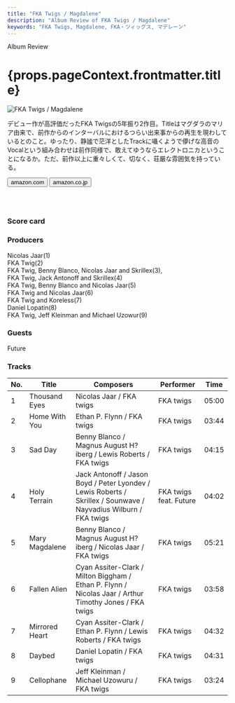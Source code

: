 ```yaml
---
title: "FKA Twigs / Magdalene"
description: "Album Review of FKA Twigs / Magdalene"
keywords: "FKA Twigs, Magdalene, FKA・ツィッグス, マデレーン"
---
```





<p className="largeP">Album Review</p>
<h1 className="h1--no--margin">{props.pageContext.frontmatter.title}</h1>

<Row  className="image-card-group">
	<Column colMd={"3"} colLg={"4"} noGutterMdLeft="">
       <ImageCard>

![FKA Twigs / Magdalene](../../images/cd/fkatwigs2L.jpg)

</ImageCard>
	</Column>
	<Column colMd={"4"} colLg={"8"} noGutterMdLeft="">
	<p>
	デビュー作が高評価だったFKA Twigsの5年振り2作目。Titleはマグダラのマリア由来で、前作からのインターバルにおけるつらい出来事からの再生を現わしているとのこと。ゆったり、静謐で茫洋としたTrackに囁くようで儚げな高音のVocalという組み合わせは前作同様で、敢えてゆうならエレクトロニカということになるか。ただ、前作以上に重々しくて、切なく、荘厳な雰囲気を持っている。
	</p>
	<div>
	  <Button className="button-right-mergin"  href="https://amzn.to/2Mzgb6l" kind="primary" size="small" renderIcon={ArrowUpRight24}>
      amazon.com
    </Button>
    <Button className="button-right-mergin"  href="https://amzn.to/2U1RUtD" kind="secondary" size="small" renderIcon={ArrowUpRight24}>
      amazon.co.jp
    </Button>
	</div>
	<a style="display:inline-block;overflow:hidden;background:url(https://linkmaker.itunes.apple.com/ja-jp/lockup.svg?releaseDate=2019-11-08&kind=album&bubble=apple_music&style=mono-black) no-repeat;width:180px;height:45px;" href="https://geo.music.apple.com/jp/album/magdalene/1477652618?mt=1&app=music&ls=1&at=11lcug"></a>
	</Column>
</Row>
<Row >
	<Column colMd={"4"} colLg={"4"} noGutterMdLeft="">
<div>
  <h3>Score card</h3>
	<SliderJS1 value="5" />
  <SliderJS2 value="1" />
	<SliderJS3 value="2" />
  <SliderJS4 value="8" />
</div>
</Column>
<Column colMd={"8"} colLg={"8"} noGutterMdLeft="">
<div>
<h3>Producers</h3>
<p>
	Nicolas Jaar(1)
	<br/>FKA Twig(2)
	<br/>FKA Twig, Benny Blanco, Nicolas Jaar and Skrillex(3),
	<br/>FKA Twig, Jack Antonoff and Skrillex(4)
	<br/>FKA Twig, Benny Blanco and Nicolas Jaar(5)
	<br/>FKA Twig and Nicolas Jaar(6)
	<br/>FKA Twig and Koreless(7)
	<br/>Daniel Lopatin(8)
	<br/>FKA Twig, Jeff Kleinman and Michael Uzowur(9)
</p>
<h3>Guests</h3>
<p>
	Future
</p>
</div>
</Column>
</Row>

<h3>Tracks</h3>

| No. | Title          | Composers                                                                                                        | Performer              | Time  |
| --- | -------------- | ---------------------------------------------------------------------------------------------------------------- | ---------------------- | ----- |
| 1   | Thousand Eyes  | Nicolas Jaar / FKA twigs                                                                                         | FKA twigs              | 05:00 |
| 2   | Home With You  | Ethan P. Flynn / FKA twigs                                                                                       | FKA twigs              | 03:44 |
| 3   | Sad Day        | Benny Blanco / Magnus August H?iberg / Lewis Roberts / FKA twigs                                                 | FKA twigs              | 04:15 |
| 4   | Holy Terrain   | Jack Antonoff / Jason Boyd / Peter Lyondev / Lewis Roberts / Skrillex / Sounwave / Nayvadius Wilburn / FKA twigs | FKA twigs feat. Future | 04:02 |
| 5   | Mary Magdalene | Benny Blanco / Magnus August H?iberg / Nicolas Jaar / FKA twigs                                                  | FKA twigs              | 05:21 |
| 6   | Fallen Alien   | Cyan Assiter-Clark / Milton Biggham / Ethan P. Flynn / Nicolas Jaar / Arthur Timothy Jones / FKA twigs           | FKA twigs              | 03:58 |
| 7   | Mirrored Heart | Cyan Assiter-Clark / Ethan P. Flynn / Lewis Roberts / FKA twigs                                                  | FKA twigs              | 04:32 |
| 8   | Daybed         | Daniel Lopatin / FKA twigs                                                                                       | FKA twigs              | 04:31 |
| 9   | Cellophane     | Jeff Kleinman / Michael Uzowuru / FKA twigs                                                                      | FKA twigs              | 03:24 |

